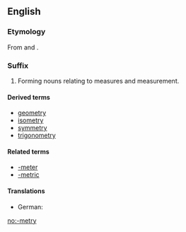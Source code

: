 ==English==

===Etymology===
From {{term|-meter}} and {{term|-y}}.

===Suffix===
{{infl|en|suffix|cat=suffixes|sort=metry}}

# Forming nouns relating to measures and measurement.

====Derived terms====
* [[geometry]]
* [[isometry]]
* [[symmetry]]
* [[trigonometry]]

====Related terms====
* [[-meter]]
* [[-metric]]

====Translations====
{{trans-top|forming nouns relating to measures and measurement}}
*German: {{t|de|-metrie}}
{{trans-mid}}
{{trans-bottom}}

[[no:-metry]]